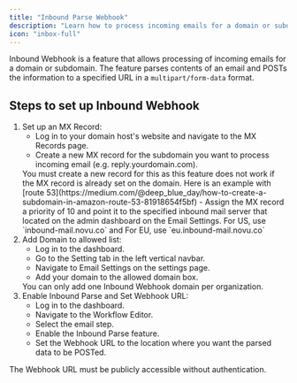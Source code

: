 ```yaml
---
title: "Inbound Parse Webhook"
description: "Learn how to process incoming emails for a domain or subdomain"
icon: "inbox-full"
---
```



Inbound Webhook is a feature that allows processing of incoming emails for a domain or subdomain.
The feature parses contents of an email and POSTs the information to a specified URL in a `multipart/form-data` format.

<CloudOnlyFeature />

## Steps to set up Inbound Webhook

1. Set up an MX Record:
   - Log in to your domain host's website and navigate to the MX Records page.
   - Create a new MX record for the subdomain you want to process incoming email (e.g. reply.yourdomain.com).
    <Warning>
        You must create a new record for this as this feature does not work if the MX record is already set on the domain.
        Here is an example with [route 53](https://medium.com/@deep_blue_day/how-to-create-a-subdomain-in-amazon-route-53-81918654f5bf)
    </Warning>
   - Assign the MX record a priority of 10 and point it to the specified inbound mail server that located on the admin dashboard on the Email Settings.
     <Info>
       For US, use `inbound-mail.novu.co` and For EU, use
       `eu.inbound-mail.novu.co`
     </Info>
2. Add Domain to allowed list:
   - Log in to the dashboard.
   - Go to the Setting tab in the left vertical navbar.
   - Navigate to Email Settings on the settings page.
   - Add your domain to the allowed domain box.
    <Warning>
        You can only add one Inbound Webhook domain per organization.
    </Warning>
3. Enable Inbound Parse and Set Webhook URL:
   - Log in to the dashboard.
   - Navigate to the Workflow Editor.
   - Select the email step.
   - Enable the Inbound Parse feature.
   - Set the Webhook URL to the location where you want the parsed data to be POSTed.

<Note>The Webhook URL must be publicly accessible without authentication.</Note>
